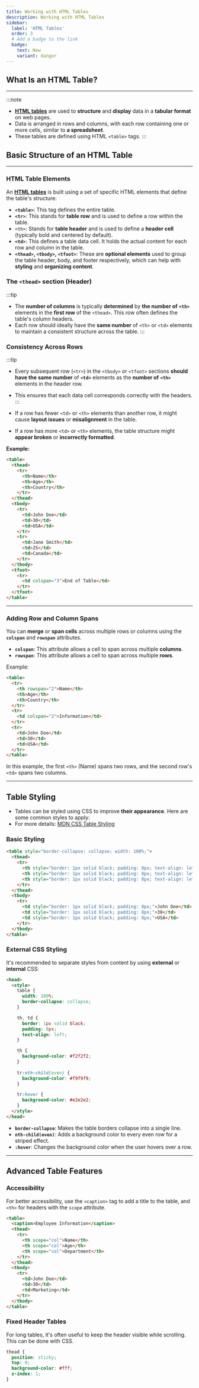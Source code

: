 ```yaml
---
title: Working with HTML Tables
description: Working with HTML Tables
sidebar:
  label: 'HTML Tables'
  order: 3
  # Add a badge to the link
  badge:
    text: New
    variant: danger
---
```


## What Is an HTML Table?
---

:::note
- **[HTML tables](https://developer.mozilla.org/en-US/docs/Learn_web_development/Core/Structuring_content/HTML_table_basics)** are used to **structure** and **display** data in a **tabular format** on web pages. 
- Data is arranged in rows and columns, with each row containing one or more cells, similar to **a spreadsheet**.
- These tables are defined using HTML `<table>` tags.
:::

## Basic Structure of an HTML Table
---

### HTML Table Elements

An **[HTML tables](https://developer.mozilla.org/en-US/docs/Learn_web_development/Core/Structuring_content/HTML_table_basics)** is built using a set of specific HTML elements that define the table's structure:

- **`<table>`**: This tag defines the entire table.
- **`<tr>`**: This stands for **table row** and is used to define a row within the table.
- `<th>`: Stands for **table header** and is used to define a **header cell** (typically bold and centered by default).
- **`<td>`**: This defines a table data cell. It holds the actual content for each row and column in the table.
- **`<thead>`, `<tbody>`, `<tfoot>`**: These are **optional elements** used to group the table header, body, and footer respectively, which can help with **styling** and **organizing content**.

### The `<thead>` section (Header)
:::tip
- The **number of columns** is typically **determined** by **the number of** **`<th>`** elements in the **first row** of the `<thead>`. This row often defines the table's column headers.
- Each row should ideally have the **same number** of `<th>` or `<td>` elements to maintain a consistent structure across the table.
:::

### **Consistency Across Rows**
:::tip
- Every subsequent row (`<tr>`) in the `<tbody>` or `<tfoot>` sections **should have the same number** of **`<td>`** elements as the **number of** **`<th>`** elements in the header row. 
- This ensures that each data cell corresponds correctly with the headers.
:::

- If a row has fewer `<td>` or `<th>` elements than another row, it might cause **layout issues** or **misalignment** in the table.
- If a row has more `<td>` or `<th>` elements, the table structure might **appear broken** or **incorrectly formatted**.

**Example:**
```html title='Basic structure of an HTML table'
<table>
  <thead>
    <tr>
      <th>Name</th>
      <th>Age</th>
      <th>Country</th>
    </tr>
  </thead>
  <tbody>
    <tr>
      <td>John Doe</td>
      <td>30</td>
      <td>USA</td>
    </tr>
    <tr>
      <td>Jane Smith</td>
      <td>25</td>
      <td>Canada</td>
    </tr>
  </tbody>
  <tfoot>
    <tr>
      <td colspan="3">End of Table</td>
    </tr>
  </tfoot>
</table>
```
---

### Adding Row and Column Spans

You can **merge** or **span cells** across multiple rows or columns using the **`colspan`** and **`rowspan`** attributes.

- **`colspan`**: This attribute allows a cell to span across multiple **columns**.
- **`rowspan`**: This attribute allows a cell to span across multiple **rows**.

Example:

```html
<table>
  <tr>
    <th rowspan="2">Name</th>
    <th>Age</th>
    <th>Country</th>
  </tr>
  <tr>
    <td colspan="2">Information</td>
  </tr>
  <tr>
    <td>John Doe</td>
    <td>30</td>
    <td>USA</td>
  </tr>
</table>
```

In this example, the first `<th>` (Name) spans two rows, and the second row's `<td>` spans two columns.

---

## Table Styling

- Tables can be styled using CSS to improve **their appearance**. Here are some common styles to apply:
- For more details: [MDN CSS Table Styling](https://developer.mozilla.org/en-US/docs/Learn_web_development/Core/Styling_basics/Tables)

### Basic Styling

```html
<table style="border-collapse: collapse; width: 100%;">
  <thead>
    <tr>
      <th style="border: 1px solid black; padding: 8px; text-align: left;">Name</th>
      <th style="border: 1px solid black; padding: 8px; text-align: left;">Age</th>
      <th style="border: 1px solid black; padding: 8px; text-align: left;">Country</th>
    </tr>
  </thead>
  <tbody>
    <tr>
      <td style="border: 1px solid black; padding: 8px;">John Doe</td>
      <td style="border: 1px solid black; padding: 8px;">30</td>
      <td style="border: 1px solid black; padding: 8px;">USA</td>
    </tr>
  </tbody>
</table>
```

### External CSS Styling

It's recommended to separate styles from content by using **external** or **internal** CSS:

```html
<head>
  <style>
    table {
      width: 100%;
      border-collapse: collapse;
    }

    th, td {
      border: 1px solid black;
      padding: 8px;
      text-align: left;
    }

    th {
      background-color: #f2f2f2;
    }
    
    tr:nth-child(even) {
      background-color: #f9f9f9;
    }

    tr:hover {
      background-color: #e2e2e2;
    }
  </style>
</head>
```

- **`border-collapse`**: Makes the table borders collapse into a single line.
- **`nth-child(even)`**: Adds a background color to every even row for a striped effect.
- **`:hover`**: Changes the background color when the user hovers over a row.

---

## Advanced Table Features

### Accessibility

For better accessibility, use the `<caption>` tag to add a title to the table, and `<th>` for headers with the `scope` attribute.

```html
<table>
  <caption>Employee Information</caption>
  <thead>
    <tr>
      <th scope="col">Name</th>
      <th scope="col">Age</th>
      <th scope="col">Department</th>
    </tr>
  </thead>
  <tbody>
    <tr>
      <td>John Doe</td>
      <td>30</td>
      <td>Marketing</td>
    </tr>
  </tbody>
</table>
```

### Fixed Header Tables

For long tables, it's often useful to keep the header visible while scrolling. This can be done with CSS.

```css
thead {
  position: sticky;
  top: 0;
  background-color: #fff;
  z-index: 1;
}
```
